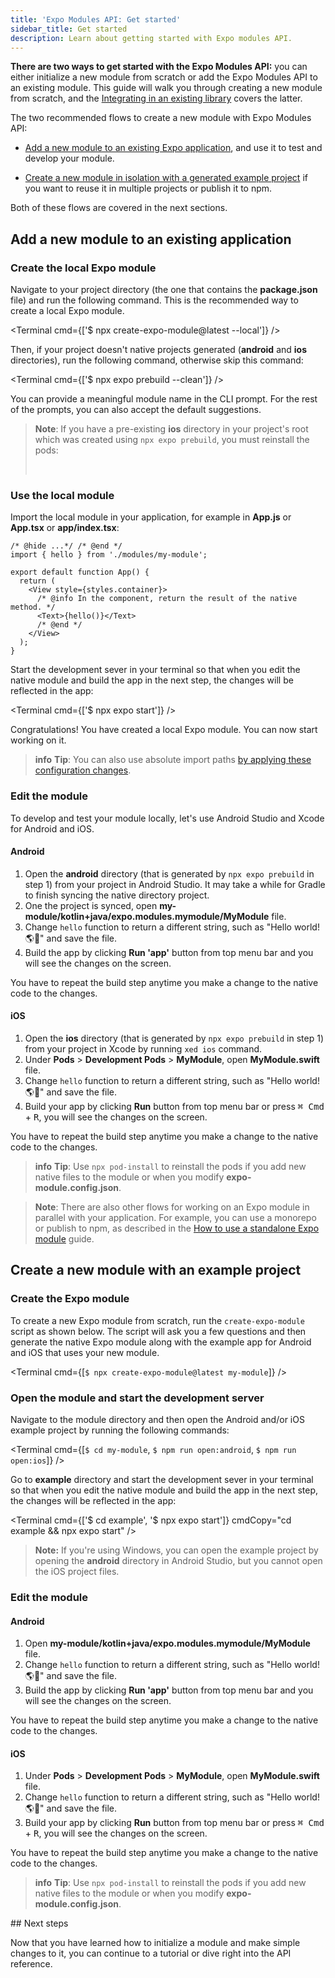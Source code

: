```yaml
---
title: 'Expo Modules API: Get started'
sidebar_title: Get started
description: Learn about getting started with Expo modules API.
---
```




**There are two ways to get started with the Expo Modules API:** you can either initialize a new module from scratch or add the Expo Modules API to an existing module. This guide will walk you through creating a new module from scratch, and the [Integrating in an existing library](/modules/existing-library) covers the latter.

The two recommended flows to create a new module with Expo Modules API:

- [Add a new module to an existing Expo application](#adding-a-new-module-to-an-existing-application), and use it to test and develop your module.

- [Create a new module in isolation with a generated example project](#creating-a-new-module-with-an-example-project) if you want to reuse it in multiple projects or publish it to npm.

Both of these flows are covered in the next sections.

## Add a new module to an existing application

<Step label="1">

### Create the local Expo module

Navigate to your project directory (the one that contains the **package.json** file) and run the following command. This is the recommended way to create a local Expo module.

<Terminal cmd={['$ npx create-expo-module@latest --local']} />

Then, if your project doesn't native projects generated (**android** and **ios** directories), run the following command, otherwise skip this command:

<Terminal cmd={['$ npx expo prebuild --clean']} />

You can provide a meaningful module name in the CLI prompt. For the rest of the prompts, you can also accept the default suggestions.

> **Note**: If you have a pre-existing **ios** directory in your project's root which was created using `npx expo prebuild`, you must reinstall the pods:
>
> <br />
> <Terminal cmd={['$ npx pod-install']} />

</Step>

<Step label="2">

### Use the local module

Import the local module in your application, for example in **App.js** or **App.tsx** or **app/index.tsx**:

```tsx App.tsx
/* @hide ...*/ /* @end */
import { hello } from './modules/my-module';

export default function App() {
  return (
    <View style={styles.container}>
      /* @info In the component, return the result of the native method. */
      <Text>{hello()}</Text>
      /* @end */
    </View>
  );
}
```

Start the development sever in your terminal so that when you edit the native module and build the app in the next step, the changes will be reflected in the app:

<Terminal cmd={['$ npx expo start']} />

Congratulations! You have created a local Expo module. You can now start working on it.

> **info** **Tip**: You can also use absolute import paths [by applying these configuration changes](https://expo.fyi/absolute-path-expo-modules.md).

</Step>

<Step label="3">

### Edit the module

To develop and test your module locally, let's use Android Studio and Xcode for Android and iOS.

#### Android

1. Open the **android** directory (that is generated by `npx expo prebuild` in step 1) from your project in Android Studio. It may take a while for Gradle to finish syncing the native directory project.
2. One the project is synced, open **my-module/kotlin+java/expo.modules.mymodule/MyModule** file.
3. Change `hello` function to return a different string, such as "Hello world! 🌎🤖" and save the file.
4. Build the app by clicking **Run 'app'** button from top menu bar and you will see the changes on the screen.

You have to repeat the build step anytime you make a change to the native code to the changes.

#### iOS

1. Open the **ios** directory (that is generated by `npx expo prebuild` in step 1) from your project in Xcode by running `xed ios` command.
2. Under **Pods** > **Development Pods** > **MyModule**, open **MyModule.swift** file.
3. Change `hello` function to return a different string, such as "Hello world! 🌎🍎" and save the file.
4. Build your app by clicking **Run** button from top menu bar or press <kbd>⌘ Cmd</kbd> + <kbd>R</kbd>, you will see the changes on the screen.

You have to repeat the build step anytime you make a change to the native code to the changes.

> **info** **Tip**: Use `npx pod-install` to reinstall the pods if you add new native files to the module or when you modify **expo-module.config.json**.

</Step>

> **Note**: There are also other flows for working on an Expo module in parallel with your application. For example, you can use a monorepo or publish to npm, as described in the [How to use a standalone Expo module](/modules/use-standalone-expo-module-in-your-project) guide.

## Create a new module with an example project

<Step label="1">

### Create the Expo module

To create a new Expo module from scratch, run the `create-expo-module` script as shown below.
The script will ask you a few questions and then generate the native Expo module along with the example app for Android and iOS that uses your new module.

<Terminal cmd={[`$ npx create-expo-module@latest my-module`]} />

</Step>

<Step label="2">

### Open the module and start the development server

Navigate to the module directory and then open the Android and/or iOS example project by running the following commands:

<Terminal cmd={[`$ cd my-module`, `$ npm run open:android`, `$ npm run open:ios`]} />

Go to **example** directory and start the development sever in your terminal so that when you edit the native module and build the app in the next step, the changes will be reflected in the app:

<Terminal cmd={['$ cd example', '$ npx expo start']} cmdCopy="cd example && npx expo start" />

> **Note:** If you're using Windows, you can open the example project by opening the **android** directory in Android Studio, but you cannot open the iOS project files.

</Step>

<Step label="3">

### Edit the module

#### Android

1. Open **my-module/kotlin+java/expo.modules.mymodule/MyModule** file.
2. Change `hello` function to return a different string, such as "Hello world! 🌎🤖" and save the file.
3. Build the app by clicking **Run 'app'** button from top menu bar and you will see the changes on the screen.

You have to repeat the build step anytime you make a change to the native code to the changes.

#### iOS

1. Under **Pods** > **Development Pods** > **MyModule**, open **MyModule.swift** file.
2. Change `hello` function to return a different string, such as "Hello world! 🌎🍎" and save the file.
3. Build your app by clicking **Run** button from top menu bar or press <kbd>⌘ Cmd</kbd> + <kbd>R</kbd>, you will see the changes on the screen.

You have to repeat the build step anytime you make a change to the native code to the changes.

> **info** **Tip**: Use `npx pod-install` to reinstall the pods if you add new native files to the module or when you modify **expo-module.config.json**.

</Step>
## Next steps

Now that you have learned how to initialize a module and make simple changes to it, you can continue to a tutorial or dive right into the API reference.

<BoxLink
  title="Create your first native module"
  description="Create a simple, but complete, native module to interact with Android and iOS preferences APIs."
  href="/modules/native-module-tutorial"
  Icon={BookOpen02Icon}
/>

<BoxLink
  title="Module API Reference"
  description="Outline for the Expo Module API and common patterns like sending events from native code to JavaScript."
  href="/modules/module-api"
  Icon={Grid01Icon}
/>
